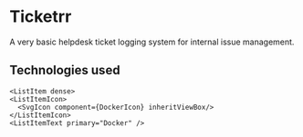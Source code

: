 

# Ticketrr

A very basic helpdesk ticket logging system for internal issue management.

  <Tooltip title="View Demo">
    <Link href="https://ticketrr.dayo.dev" target="_blank" color="#fff">
      <IconButton aria-label="View Demo" color="inherit" size='large'>
        <RiSlideshow3Fill fontSize="25"/>
      </IconButton>
    </Link>
  </Tooltip>


  <Tooltip title="View Code">
    <Link href="https://github.com/dahyorr/ticket-system" target="_blank" color="#fff">
      <IconButton aria-label="View Code" color="inherit" size='large'>
        <BsCodeSlash fontSize="25"/>
      </IconButton>
    </Link>
  </Tooltip>


## Technologies used

<List>
  <ListItem dense>
    <ListItemIcon>
      <SvgIcon component={PythonIcon} inheritViewBox/>
    </ListItemIcon>
    <ListItemText primary="Python" />
  </ListItem>

  <ListItem dense>
    <ListItemIcon>
      <SvgIcon component={DjangoIcon} inheritViewBox size={1}/>
    </ListItemIcon>
    <ListItemText primary="Django" />
  </ListItem>

  <ListItem dense>
    <ListItemIcon>
      <SvgIcon component={TypescriptIcon} inheritViewBox/>
    </ListItemIcon>
    <ListItemText primary="Typescript" />
  </ListItem>

  <ListItem dense>
    <ListItemIcon>
      <SvgIcon component={ReactIcon} inheritViewBox/>
    </ListItemIcon>
    <ListItemText primary="React" />
  </ListItem>

  <ListItem dense>
    <ListItemIcon>
      <SvgIcon component={SassIcon} inheritViewBox/>
    </ListItemIcon>
    <ListItemText primary="Sass" />
  </ListItem>

  <ListItem dense>
    <ListItemIcon>
      <SvgIcon component={PostgresqlIcon} inheritViewBox/>
    </ListItemIcon>
    <ListItemText primary="Postgresql" />
  </ListItem>

    <ListItem dense>
    <ListItemIcon>
      <SvgIcon component={DockerIcon} inheritViewBox/>
    </ListItemIcon>
    <ListItemText primary="Docker" />
  </ListItem>

</List>